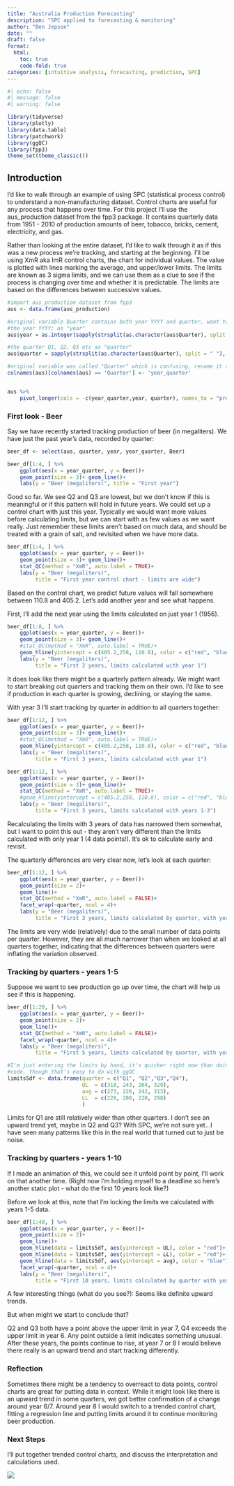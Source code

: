 ```yaml
---
title: "Australia Production Forecasting"
description: "SPC applied to forecasting & monitoring"
author: "Ben Jepson"
date: ""
draft: false
format:
  html:
    toc: true
    code-fold: true
categories: [intuitive analysis, forecasting, prediction, SPC]
---
```


```r
#| echo: false
#| message: false
#| warning: false

library(tidyverse)
library(plotly)
library(data.table)
library(patchwork)
library(ggQC)
library(fpp3)
theme_set(theme_classic())

```



## Introduction

I'd like to walk through an example of using SPC (statistical process control) to understand a non-manufacturing dataset. Control charts are useful for any process that happens over time. For this project I'll use the aus_production dataset from the fpp3 package. It contains quarterly data from 1951 - 2010 of production amounts of beer, tobacco, bricks, cement, electricity, and gas. 

Rather than looking at the entire dataset, I'd like to walk through it as if this was a new process we're tracking, and starting at the beginning. I'll be using XmR aka ImR control charts, the chart for individual values. The value is plotted with  lines marking the average, and upper/lower limits. The limits are known as 3 sigma limits, and we can use them as a clue to see if the process is changing over time and whether it is predictable. The limits are based on the differences between successive values.

```r
#import aus_production dataset from fpp3
aus <- data.frame(aus_production)

#original variable Quarter contains both year YYYY and quarter, want to split for my purposes here - probably will want to separate by quarter
#the year YYYY: as "year"
aus$year = as.integer(sapply(strsplit(as.character(aus$Quarter), split = " "), "[[", 1))

#the quarter Q1, Q2, Q3 etc as "quarter"
aus$quarter = sapply(strsplit(as.character(aus$Quarter), split = " "), "[[", 2)

#original variable was called "Quarter" which is confusing, rename it to be more descriptive
colnames(aus)[colnames(aus) == 'Quarter'] <- 'year_quarter'


aus %>% 
    pivot_longer(cols = -c(year_quarter,year, quarter), names_to = "product", values_to = "quantity") 
```

### First look - Beer

Say we have recently started tracking production of beer (in megaliters). We have just the past year's data, recorded by quarter:

```r
beer_df <- select(aus, quarter, year, year_quarter, Beer)

beer_df[1:4, ] %>% 
    ggplot(aes(x = year_quarter, y = Beer))+
    geom_point(size = 3)+ geom_line()+
    labs(y = "Beer (megaliters)", title = "First year")

```

Good so far. We see Q2 and Q3 are lowest, but we don't know if this is meaningful or if this pattern will hold in future years. We could set up a control chart with just this year. Typically we would want more values before calculating limits, but we can start with as few values as we want really. Just remember these limits aren't based on much data, and should be treated with a grain of salt, and revisited when we have more data.

```r
beer_df[1:4, ] %>% 
    ggplot(aes(x = year_quarter, y = Beer))+
    geom_point(size = 3)+ geom_line()+
    stat_QC(method = "XmR", auto.label = TRUE)+
    labs(y = "Beer (megaliters)", 
         title = "First year control chart - limits are wide")
```

Based on the control chart, we predict future values will fall somewhere between 110.8 and 405.2. Let's add another year and see what happens.

First, I'll add the next year using the limits calculated on just year 1 (1956).

```r
beer_df[1:8, ] %>% 
    ggplot(aes(x = year_quarter, y = Beer))+
    geom_point(size = 3)+ geom_line()+
    #stat_QC(method = "XmR", auto.label = TRUE)+
    geom_hline(yintercept = c(405.2,258, 110.8), color = c("red", "blue", "red"))+
    labs(y = "Beer (megaliters)", 
         title = "First 2 years, limits calculated with year 1")
```

It does look like there might be a quarterly pattern already. We might want to start breaking out quarters and tracking them on their own. I'd like to see if production in each quarter is growing, declining, or staying the same.

With year 3 I'll start tracking by quarter in addition to all quarters together:

```r
beer_df[1:12, ] %>% 
    ggplot(aes(x = year_quarter, y = Beer))+
    geom_point(size = 3)+ geom_line()+
    #stat_QC(method = "XmR", auto.label = TRUE)+
    geom_hline(yintercept = c(405.2,258, 110.8), color = c("red", "blue", "red"))+
    labs(y = "Beer (megaliters)", 
         title = "First 3 years, limits calculated with year 1")

beer_df[1:12, ] %>% 
    ggplot(aes(x = year_quarter, y = Beer))+
    geom_point(size = 3)+ geom_line()+
    stat_QC(method = "XmR", auto.label = TRUE)+
    #geom_hline(yintercept = c(405.2,258, 110.8), color = c("red", "blue", "red"))+
    labs(y = "Beer (megaliters)", 
         title = "First 3 years, limits calculated with years 1-3")
```

Recalculating the limits with 3 years of data has narrowed them somewhat, but I want to point this out - they aren't very different than the limits calculated with only year 1 (4 data points!). It's ok to calculate early and revisit.

The quarterly differences are very clear now, let's look at each quarter:

```r
beer_df[1:12, ] %>% 
    ggplot(aes(x = year_quarter, y = Beer))+
    geom_point(size = 2)+
    geom_line()+
    stat_QC(method = "XmR", auto.label = FALSE)+
    facet_wrap(~quarter, ncol = 4)+
    labs(y = "Beer (megaliters)", 
         title = "First 3 years, limits calculated by quarter, with years 1-3")
```

The limits are very wide (relatively) due to the small number of data points per quarter. However, they are all much narrower than when we looked at all quarters together, indicating that the differences between quarters were inflating the variation observed.

### Tracking by quarters - years 1-5

Suppose we want to see production go up over time, the chart will help us see if this is happening.

```r
beer_df[1:20, ] %>% 
    ggplot(aes(x = year_quarter, y = Beer))+
    geom_point(size = 2)+
    geom_line()+
    stat_QC(method = "XmR", auto.label = FALSE)+
    facet_wrap(~quarter, ncol = 4)+
    labs(y = "Beer (megaliters)", 
         title = "First 5 years, limits calculated by quarter, with years 1-5")

#I'm just entering the limits by hand, it's quicker right now than doing with
#code, though that's easy to do with ggQC
limits5df <- data.frame(quarter = c("Q1", "Q2","Q3","Q4"),
                        UL  = c(318, 243, 264, 329), 
                        avg = c(273, 226, 242, 313), 
                        LL  = c(228, 208, 220, 298)
                        )

```

Limits for Q1 are still relatively wider than other quarters. I don't see an upward trend yet, maybe in Q2 and Q3? With SPC, we're not sure yet...I have seen many patterns like this in the real world that turned out to just be noise. 

### Tracking by quarters - years 1-10

If I made an animation of this, we could see it unfold point by point, I'll work on that another time. (Right now I'm holding myself to a deadline so here's another static plot - what do the first 10 years look like?)

Before we look at this, note that I'm locking the limits we calculated with years 1-5 data. 

```r
beer_df[1:40, ] %>% 
    ggplot(aes(x = year_quarter, y = Beer))+
    geom_point(size = 2)+
    geom_line()+
    geom_hline(data = limits5df, aes(yintercept = UL), color = "red")+
    geom_hline(data = limits5df, aes(yintercept = LL), color = "red")+
    geom_hline(data = limits5df, aes(yintercept = avg), color = "blue")+
    facet_wrap(~quarter, ncol = 4)+
    labs(y = "Beer (megaliters)", 
         title = "First 10 years, limits calculated by quarter with years 1-5")
```

A few interesting things (what do you see?):
Seems like definite upward trends. 

But when might we start to conclude that?

Q2 and Q3 both have a point above the upper limit in year 7, Q4 exceeds the upper limit in year 6. Any point outside a limit indicates something unusual. After these years, the points continue to rise, at year 7 or 8 I would believe there really is an upward trend and start tracking differently.

### Reflection

Sometimes there might be a tendency to overreact to data points, control charts are great for putting data in context. While it might look like there is an upward trend in some quarters, we got better confirmation of a change around year 6/7. Around year 8 I would switch to a trended control chart, fitting a regression line and putting limits around it to continue monitoring beer production.


### Next Steps

I'll put together trended control charts, and discuss the interpretation and calculations used.



![](profile.jpg)
